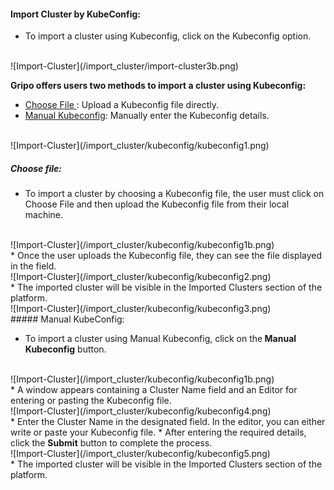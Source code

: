 #### Import Cluster by KubeConfig:
* To import a cluster using Kubeconfig, click on the Kubeconfig option.
<br />
![Import-Cluster](/import_cluster/import-cluster3b.png)<br />

<b>Gripo offers users two methods to import a cluster using Kubeconfig:</b>

* [Choose File ](/cluster_managment/cluster_import/azure/by-config#choose-file): Upload a Kubeconfig file directly.
* [Manual Kubeconfig](/cluster_managment/cluster_import/azure/by-config#manual-kubeconfig): Manually enter the Kubeconfig details.
<br />
![Import-Cluster](/import_cluster/kubeconfig/kubeconfig1.png)<br />

##### Choose file:

* To import a cluster by choosing a Kubeconfig file, the user must click on Choose File and then upload the Kubeconfig file from their local machine.
<br />
![Import-Cluster](/import_cluster/kubeconfig/kubeconfig1b.png)<br />
* Once the user uploads the Kubeconfig file, they can see the file displayed in the field.
<br />
![Import-Cluster](/import_cluster/kubeconfig/kubeconfig2.png)<br />
* The imported cluster will be visible in the Imported Clusters section of the platform.
<br />
![Import-Cluster](/import_cluster/kubeconfig/kubeconfig3.png)<br />
##### Manual KubeConfig:

* To import a cluster using Manual Kubeconfig, click on the<b> Manual Kubeconfig</b> button.
<br />
![Import-Cluster](/import_cluster/kubeconfig/kubeconfig1b.png)<br />
* A window appears containing a Cluster Name field and an Editor for entering or pasting the Kubeconfig file.
<br />
![Import-Cluster](/import_cluster/kubeconfig/kubeconfig4.png)<br />
* Enter the Cluster Name in the designated field. In the editor, you can either write or paste your Kubeconfig file.
* After entering the required details, click the <b>Submit</b> button to complete the process.
<br />
![Import-Cluster](/import_cluster/kubeconfig/kubeconfig5.png)<br />
* The imported cluster will be visible in the Imported Clusters section of the platform.
<br />